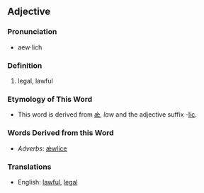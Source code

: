 ==Adjective==

===Pronunciation===
*aew·lich

===Definition===
#legal, lawful

===Etymology of This Word===
*This word is derived from [[ǽ]], ''law'' and the adjective suffix -[[lic]].

===Words Derived from this Word===
*''Adverbs'': [[ǽwlíce]]

===Translations===
*English: [[lawful]], [[legal]]